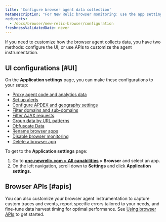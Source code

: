 ```yaml
---
title: 'Configure browser agent data collection'
metaDescription: "For New Relic browser monitoring: use the app settings page to configure the agent type and deployment method."
redirects:
  - /docs/browser/new-relic-browser/configuration
freshnessValidatedDate: never
---
```


If you need to customize how the browser agent collects data, you have two methods: configure the UI, or use APIs to customize the agent instrumentation.

## UI configurations [#UI]

On the **Application settings** page, you can make these configurations to your <InlinePopover type="browser" /> setup:
* [Proxy agent code and analytics data](/docs/browser/new-relic-browser/configuration/proxy-agent-requests/)
* [Set up alerts](/docs/browser/new-relic-browser/configuration/view-browser-apps-alert-information/)
* [Configure APDEX and geography settings](/docs/browser/new-relic-browser/configuration/browser-settings-ui-options-apdex-geography/#apdex-settings)
* [Filter domains and sub-domains](/docs/browser/new-relic-browser/configuration/monitor-or-block-specific-domains-subdomains/)
* [Filter AJAX requests](/docs/browser/new-relic-browser/configuration/filter-ajax-request-events/)
* [Group data by URL patterns](/docs/browser/new-relic-browser/configuration/group-browser-metrics-urls/)
* [Obfuscate Data](/docs/browser/new-relic-browser/configuration/obfuscate-browser-agent-data/)
* [Rename browser apps](/docs/browser/new-relic-browser/configuration/rename-browser-apps/)
* [Disable browser monitoring](/docs/browser/new-relic-browser/installation/disable-browser-monitoring/)
* [Delete a browser app](/docs/apm/new-relic-apm/maintenance/remove-applications-new-relic/#remove)

To get to the **Application settings** page:

1. Go to **[one.newrelic.com > All capabilities](https://one.newrelic.com/all-capabilities) > Browser** and select an app.
2. On the left navigation, scroll down to **Settings** and click **Application settings**.

## Browser APIs [#apis]

You can also customize your browser agent instrumentation to capture custom traces and events, report specific errors tailored to your needs, and fine-tune data harvest timing for optimal performance. See [Using browser APIs](/docs/browser/new-relic-browser/browser-apis/using-browser-apis/) to get started.
